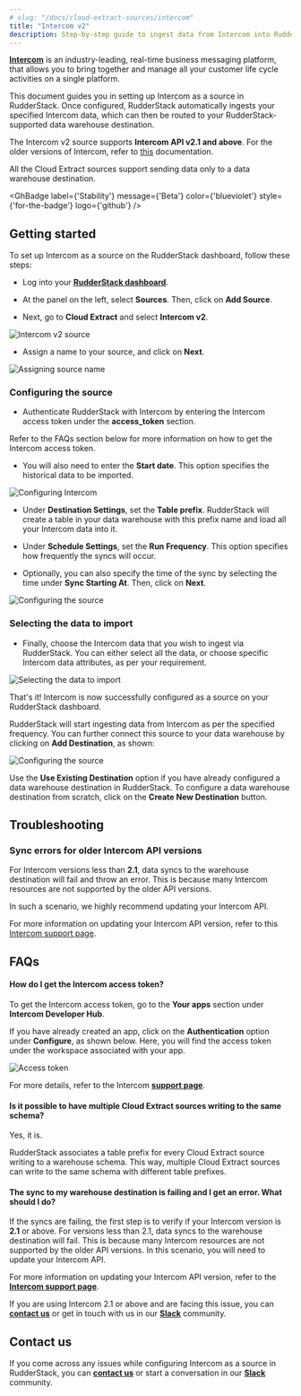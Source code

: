 ```yaml
---
# slug: "/docs/cloud-extract-sources/intercom"
title: "Intercom v2"
description: Step-by-step guide to ingest data from Intercom into RudderStack.
---
```


[**Intercom**](https://www.intercom.com/) is an industry-leading, real-time business messaging platform, that allows you to bring together and manage all your customer life cycle activities on a single platform.

This document guides you in setting up Intercom as a source in RudderStack. Once configured, RudderStack automatically ingests your specified Intercom data, which can then be routed to your RudderStack-supported data warehouse destination.

<div class="infoBlock">

The Intercom v2 source supports <strong>Intercom API v2.1 and above</strong>. For the older versions of Intercom, refer to <a href="https://rudderstack.com/docs/cloud-extract-sources/intercom/">this</a> documentation.
</div>

<div class="warningBlock">

All the Cloud Extract sources support sending data only to a data warehouse destination.
</div>

<GhBadge
  label={'Stability'}
  message={'Beta'}
  color={'blueviolet'}
  style={'for-the-badge'}
  logo={'github'}
/>

## Getting started

To set up Intercom as a source on the RudderStack dashboard, follow these steps:

- Log into your [**RudderStack dashboard**](https://app.rudderstack.com/).

- At the panel on the left, select **Sources**. Then, click on **Add Source**.

- Next, go to **Cloud Extract** and select **Intercom v2**.

<img src="../assets/cloud-extract-sources/intercomv2-1.png" alt="Intercom v2 source" />

- Assign a name to your source, and click on **Next**.

<img src="../assets/cloud-extract-sources/intercomv2-2.png" alt="Assigning source name" />

### Configuring the source

- Authenticate RudderStack with Intercom by entering the Intercom access token under the **access_token** section.

<div class="infoBlock">

Refer to the FAQs section below for more information on how to get the Intercom access token.
</div>

- You will also need to enter the **Start date**. This option specifies the historical data to be imported.

<img src="../assets/cloud-extract-sources/intercomv2-3.png" alt="Configuring Intercom" />

- Under **Destination Settings**, set the **Table prefix**. RudderStack will create a table in your data warehouse with this prefix name and load all your Intercom data into it.

- Under **Schedule Settings**, set the **Run Frequency**. This option specifies how frequently the syncs will occur.

- Optionally, you can also specify the time of the sync by selecting the time under **Sync Starting At**. Then, click on **Next**.

<img src="../assets/cloud-extract-sources/intercomv2-4.png" alt="Configuring the source" />

### Selecting the data to import

- Finally, choose the Intercom data that you wish to ingest via RudderStack. You can either select all the data, or choose specific Intercom data attributes, as per your requirement.

<img src="../assets/cloud-extract-sources/intercomv2-5.png" alt="Selecting the data to import" />

That's it! Intercom is now successfully configured as a source on your RudderStack dashboard.

RudderStack will start ingesting data from Intercom as per the specified frequency. You can further connect this source to your data warehouse by clicking on **Add Destination**, as shown:

<img src="../assets/cloud-extract-sources/intercomv2-6.png" alt="Configuring the source" />

<div class="successBlock">

  Use the <strong>Use Existing Destination</strong> option if you have already configured a data warehouse destination in RudderStack. To configure a data warehouse destination from scratch, click on the <strong>Create New Destination</strong> button.
</div>

## Troubleshooting

### Sync errors for older Intercom API versions

For Intercom versions less than **2.1**, data syncs to the warehouse destination will fail and throw an error. This is because many Intercom resources are not supported by the older API versions. 

In such a scenario, we highly recommend updating your Intercom API.

<div class="infoBlock">

For more information on updating your Intercom API version, refer to this <a href="https://developers.intercom.com/building-apps/docs/update-your-api-version">Intercom support page</a>.
</div>

## FAQs

#### How do I get the Intercom access token?

To get the Intercom access token, go to the **Your apps** section under **Intercom Developer Hub**. 

If you have already created an app, click on the **Authentication** option under **Configure**, as shown below. Here, you will find the access token under the workspace associated with your app.

<img src="../assets/cloud-extract-sources/intercomv2-7.png" alt="Access token" />

For more details, refer to the Intercom [**support page**](https://help-desk-migration.com/help/get-intercom-api-access-token/).

#### Is it possible to have multiple Cloud Extract sources writing to the same schema?

Yes, it is.

RudderStack associates a table prefix for every Cloud Extract source writing to a warehouse schema. This way, multiple Cloud Extract sources can write to the same schema with different table prefixes.

#### The sync to my warehouse destination is failing and I get an error. What should I do?

If the syncs are failing, the first step is to verify if your Intercom version is **2.1** or above. For versions less than 2.1, data syncs to the warehouse destination will fail. This is because many Intercom resources are not supported by the older API versions. In this scenario, you will need to update your Intercom API.

For more information on updating your Intercom API version, refer to the [**Intercom support page**](https://developers.intercom.com/building-apps/docs/update-your-api-version).

If you are using Intercom 2.1 or above and are facing this issue, you can [**contact us**](mailto:%20docs@rudderstack.com) or get in touch with us in our [**Slack**](https://rudderstack.com/join-rudderstack-slack-community) community.

## Contact us

If you come across any issues while configuring Intercom as a source in RudderStack, you can [**contact us**](mailto:%20docs@rudderstack.com) or start a conversation in our [**Slack**](https://rudderstack.com/join-rudderstack-slack-community) community.
